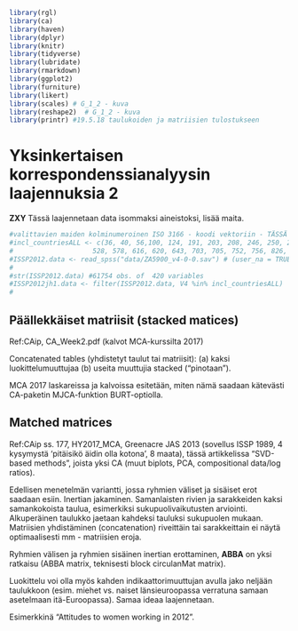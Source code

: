 ```r
library(rgl)
library(ca)
library(haven)
library(dplyr)
library(knitr)
library(tidyverse)
library(lubridate)
library(rmarkdown)
library(ggplot2)
library(furniture)
library(likert)
library(scales) # G_1_2 - kuva
library(reshape2)  # G_1_2 - kuva
library(printr) #19.5.18 taulukoiden ja matriisien tulostukseen
```

# Yksinkertaisen korrespondenssianalyysin laajennuksia 2

**ZXY** Tässä laajennetaan data isommaksi aineistoksi, lisää maita.
```r
#valittavien maiden kolminumeroinen ISO 3166 - koodi vektoriin - TÄSSÄ KAIKKI MAAT (27, ei Espanjaa)
#incl_countriesALL <- c(36, 40, 56,100, 124, 191, 203, 208, 246, 250, 276, 348, 352, 372, 428, 440,
#                    528, 578, 616, 620, 643, 703, 705, 752, 756, 826, 840)
#ISSP2012.data <- read_spss("data/ZA5900_v4-0-0.sav") # (user_na = TRUE pois 27.9.18)
#
#str(ISSP2012.data) #61754 obs. of  420 variables
#ISSP2012jh1.data <- filter(ISSP2012.data, V4 %in% incl_countriesALL)
#

```



## Päällekkäiset matriisit (stacked matices)

Ref:CAip, CA_Week2.pdf (kalvot MCA-kurssilta 2017)


Concatenated tables (yhdistetyt taulut tai matriisit): (a) kaksi luokittelumuuttujaa (b) useita muuttujia stacked ("pinotaan").

MCA 2017 laskareissa ja kalvoissa esitetään, miten nämä saadaan kätevästi CA-paketin MJCA-funktion BURT-optiolla.



## Matched matrices

Ref:CAip ss. 177, HY2017_MCA, Greenacre JAS 2013 (sovellus ISSP 1989, 4 kysymystä 'pitäisikö äidin olla kotona', 8 maata), tässä artikkelissa "SVD-based methods", joista yksi CA (muut biplots, PCA, compositional data/log ratios).

Edellisen menetelmän variantti, jossa ryhmien väliset ja sisäiset erot saadaan esiin. Inertian jakaminen.
Samanlaisten rivien ja sarakkeiden kaksi samankokoista taulua, esimerkiksi sukupuolivaikutusten arviointi. Alkuperäinen taulukko jaetaan kahdeksi tauluksi sukupuolen mukaan. Matriisien yhdistäminen (concatenation) riveittäin tai sarakkeittain ei näytä optimaalisesti mm - matriisien eroja.

Ryhmien välisen ja ryhmien sisäinen inertian erottaminen, **ABBA** on yksi ratkaisu (ABBA matrix, teknisesti block circulanMat matrix).

Luokittelu voi olla myös kahden indikaattorimuuttujan avulla jako neljään taulukkoon (esim. miehet vs. naiset länsieuroopassa verratuna samaan asetelmaan itä-Euroopassa). Samaa ideaa laajennetaan.

Esimerkkinä "Attitudes to women working in 2012".



